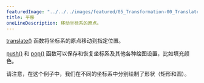 ---
featuredImage: "../../../images/featured/05_Transformation-00_Translate-thumbnail.png"
title: 平移
oneLineDescription: 移动坐标系的原点。
---

<a href="https://p5js.org/reference/#/p5/translate">translate()</a> 函数将坐标系的原点移动到指定位置。

<a href="https://p5js.org/reference/#/p5/push">push()</a> 和 <a href="https://p5js.org/reference/#/p5/pop">pop()</a> 函数可以保存和恢复坐标系及其他各种绘图设置，比如填充颜色。

请注意，在这个例子中，我们在不同的坐标系中分别绘制了形状（矩形和圆）。